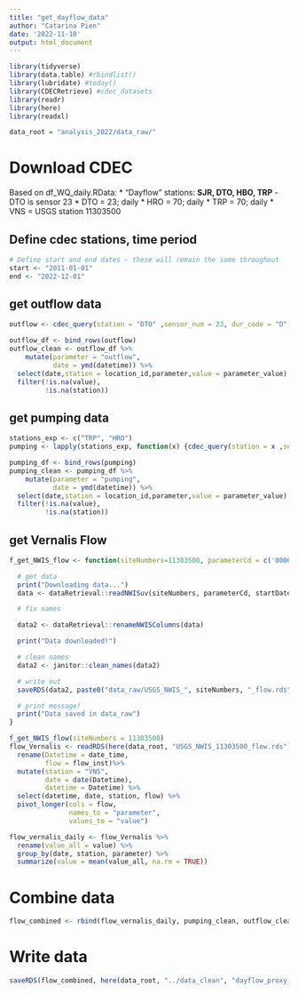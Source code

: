 ```yaml
---
title: "get_dayflow_data"
author: "Catarina Pien"
date: '2022-11-10'
output: html_document
---
```


```r
library(tidyverse)
library(data.table) #rbindlist()
library(lubridate) #today()
library(CDECRetrieve) #cdec_datasets
library(readr)
library(here)
library(readxl)

data_root = "analysis_2022/data_raw/"
```

# Download CDEC

Based on df_WQ_daily.RData:
  * "Dayflow" stations: **SJR, DTO, HBO, TRP** - DTO is sensor 23
  * DTO = 23; daily
  * HRO = 70; daily
  * TRP = 70; daily
  * VNS = USGS station 11303500

## Define cdec stations, time period
```r
# Define start and end dates - these will remain the same throughout
start <- "2011-01-01"
end <- "2022-12-01"
```

## get outflow data 
```r
outflow <- cdec_query(station = "DTO" ,sensor_num = 23, dur_code = "D", start_date = start,end_date = end)

outflow_df <- bind_rows(outflow)
outflow_clean <- outflow_df %>%
    mutate(parameter = "outflow", 
           date = ymd(datetime)) %>%
  select(date,station = location_id,parameter,value = parameter_value) %>%
  filter(!is.na(value),
         !is.na(station)) 
```

## get pumping data
```r
stations_exp <- c("TRP", "HRO")
pumping <- lapply(stations_exp, function(x) {cdec_query(station = x ,sensor_num = 70, dur_code = "D", start_date = start,end_date = end)})

pumping_df <- bind_rows(pumping)
pumping_clean <- pumping_df %>%
    mutate(parameter = "pumping", 
           date = ymd(datetime)) %>%
  select(date,station = location_id,parameter,value = parameter_value) %>%
  filter(!is.na(value),
         !is.na(station)) 
```

## get Vernalis Flow
```r
f_get_NWIS_flow <- function(siteNumbers=11303500, parameterCd = c('00060'), startDate = start, endDate = end, tz = "Etc/GMT+8"){

  # get data
  print("Downloading data...")
  data <- dataRetrieval::readNWISuv(siteNumbers, parameterCd, startDate, endDate, tz)

  # fix names

  data2 <- dataRetrieval::renameNWISColumns(data)

  print("Data downloaded!")

  # clean names
  data2 <- janitor::clean_names(data2)

  # write out
  saveRDS(data2, paste0("data_raw/USGS_NWIS_", siteNumbers, "_flow.rds"))

  # print message!
  print("Data saved in data_raw")
}

```

```r
f_get_NWIS_flow(siteNumbers = 11303500) 
flow_Vernalis <- readRDS(here(data_root, "USGS_NWIS_11303500_flow.rds")) %>%
  rename(Datetime = date_time, 
         flow = flow_inst)%>%
  mutate(station = "VNS",
         date = date(Datetime),
         datetime = Datetime) %>%
  select(datetime, date, station, flow) %>%
  pivot_longer(cols = flow,
               names_to = "parameter",
               values_to = "value") 

flow_vernalis_daily <- flow_Vernalis %>%
  rename(value_all = value) %>%
  group_by(date, station, parameter) %>%
  summarize(value = mean(value_all, na.rm = TRUE))
```

# Combine data
```r
flow_combined <- rbind(flow_vernalis_daily, pumping_clean, outflow_clean)
```

# Write data
```r
saveRDS(flow_combined, here(data_root, "../data_clean", "dayflow_proxy_data_2011_2022.rds"))
```

